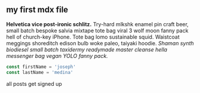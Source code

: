 
<section className="mdx-page">

## my first mdx file

**Helvetica vice post-ironic schlitz.** Try-hard mlkshk enamel pin craft beer, small batch bespoke salvia mixtape tote bag viral 3 wolf moon fanny pack hell of church-key iPhone. Tote bag lomo sustainable squid. Waistcoat meggings shoreditch edison bulb woke paleo, taiyaki hoodie. _Shaman synth biodiesel small batch taxidermy readymade master cleanse hella messenger bag vegan YOLO fanny pack._

<div className="code">
  
  ```js 
  const firstName = 'joseph' 
  const lastName = 'medina' 
  ```

</div>

<Link to="/posts" className="btn center-btn">
  all posts
</Link>
<Link to="/newsletter" className="btn center-btn">
  get signed up
</Link>
<Link></Link>

</section>
